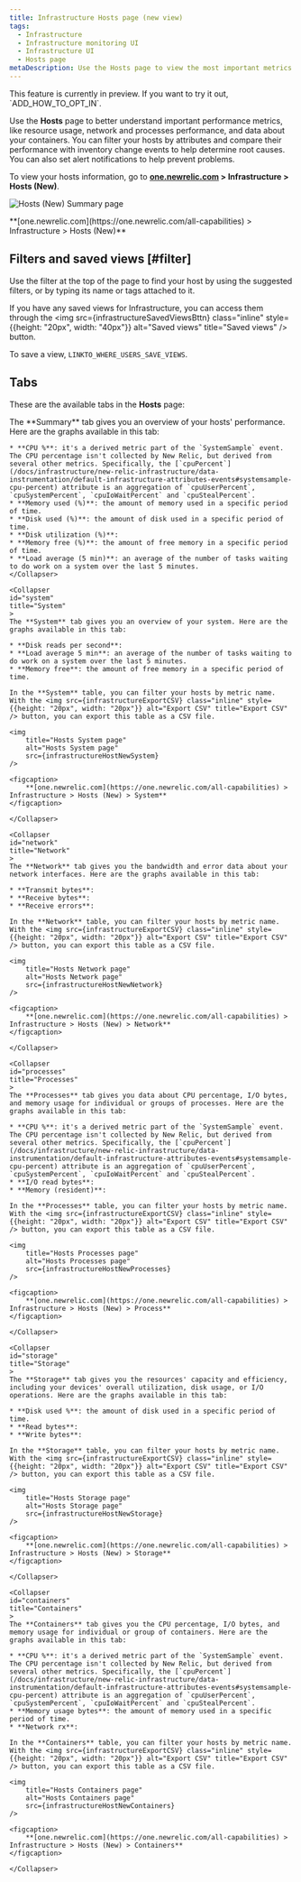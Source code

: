 ```yaml
---
title: Infrastructure Hosts page (new view)
tags:
  - Infrastructure
  - Infrastructure monitoring UI
  - Infrastructure UI
  - Hosts page
metaDescription: Use the Hosts page to view the most important metrics from across your server/host environment.
---
```











<Callout title="PREVIEW FEATURE">
    This feature is currently in preview. If you want to try it out, `ADD_HOW_TO_OPT_IN`.
</Callout>

Use the **Hosts** page to better understand important performance metrics, like resource usage, network and processes performance, and data about your containers. You can filter your hosts by attributes and compare their performance with inventory change events to help determine root causes. You can also set alert notifications to help prevent problems.

To view your hosts information, go to **[one.newrelic.com](https://one.newrelic.com/all-capabilities) > Infrastructure > Hosts (New)**.

<img
  title="Hosts (New) Summary page"
  alt="Hosts (New) Summary page"
  src={infrastructureHostsNewSummary}
/>

<figcaption>
  **[one.newrelic.com](https://one.newrelic.com/all-capabilities) > Infrastructure > Hosts (New)**
</figcaption>

## Filters and saved views [#filter]

Use the filter at the top of the page to find your host by using the suggested filters, or by typing its name or tags attached to it.

If you have any saved views for Infrastructure, you can access them through the <img src={infrastructureSavedViewsBttn} class="inline" style={{height: "20px", width: "40px"}} alt="Saved views" title="Saved views" /> button.

To save a view, `LINKTO_WHERE_USERS_SAVE_VIEWS`.

## Tabs

These are the available tabs in the **Hosts** page:

<CollapserGroup>
    <Collapser
    id="summary"
    title="Summary"
    >
    The **Summary** tab gives you an overview of your hosts' performance. Here are the graphs available in this tab:

    * **CPU %**: it's a derived metric part of the `SystemSample` event. The CPU percentage isn't collected by New Relic, but derived from several other metrics. Specifically, the [`cpuPercent`](/docs/infrastructure/new-relic-infrastructure/data-instrumentation/default-infrastructure-attributes-events#systemsample-cpu-percent) attribute is an aggregation of `cpuUserPercent`, `cpuSystemPercent`, `cpuIoWaitPercent` and `cpuStealPercent`.
    * **Memory used (%)**: the amount of memory used in a specific period of time.
    * **Disk used (%)**: the amount of disk used in a specific period of time.
    * **Disk utilization (%)**:
    * **Memory free (%)**: the amount of free memory in a specific period of time.
    * **Load average (5 min)**: an average of the number of tasks waiting to do work on a system over the last 5 minutes.
    </Collapser>

    <Collapser
    id="system"
    title="System"
    >
    The **System** tab gives you an overview of your system. Here are the graphs available in this tab:

    * **Disk reads per second**: 
    * **Load average 5 min**: an average of the number of tasks waiting to do work on a system over the last 5 minutes.
    * **Memory free**: the amount of free memory in a specific period of time.

    In the **System** table, you can filter your hosts by metric name. With the <img src={infrastructureExportCSV} class="inline" style={{height: "20px", width: "20px"}} alt="Export CSV" title="Export CSV" /> button, you can export this table as a CSV file.

    <img
        title="Hosts System page"
        alt="Hosts System page"
        src={infrastructureHostNewSystem}
    />

    <figcaption>
        **[one.newrelic.com](https://one.newrelic.com/all-capabilities) > Infrastructure > Hosts (New) > System**
    </figcaption>

    </Collapser>

    <Collapser
    id="network"
    title="Network"
    >
    The **Network** tab gives you the bandwidth and error data about your network interfaces. Here are the graphs available in this tab:
    
    * **Transmit bytes**:
    * **Receive bytes**:
    * **Receive errors**:

    In the **Network** table, you can filter your hosts by metric name. With the <img src={infrastructureExportCSV} class="inline" style={{height: "20px", width: "20px"}} alt="Export CSV" title="Export CSV" /> button, you can export this table as a CSV file.

    <img
        title="Hosts Network page"
        alt="Hosts Network page"
        src={infrastructureHostNewNetwork}
    />

    <figcaption>
        **[one.newrelic.com](https://one.newrelic.com/all-capabilities) > Infrastructure > Hosts (New) > Network**
    </figcaption>

    </Collapser>

    <Collapser
    id="processes"
    title="Processes"
    >
    The **Processes** tab gives you data about CPU percentage, I/O bytes, and memory usage for individual or groups of processes. Here are the graphs available in this tab:
    
    * **CPU %**: it's a derived metric part of the `SystemSample` event. The CPU percentage isn't collected by New Relic, but derived from several other metrics. Specifically, the [`cpuPercent`](/docs/infrastructure/new-relic-infrastructure/data-instrumentation/default-infrastructure-attributes-events#systemsample-cpu-percent) attribute is an aggregation of `cpuUserPercent`, `cpuSystemPercent`, `cpuIoWaitPercent` and `cpuStealPercent`.
    * **I/O read bytes**:
    * **Memory (resident)**:

    In the **Processes** table, you can filter your hosts by metric name. With the <img src={infrastructureExportCSV} class="inline" style={{height: "20px", width: "20px"}} alt="Export CSV" title="Export CSV" /> button, you can export this table as a CSV file.

    <img
        title="Hosts Processes page"
        alt="Hosts Processes page"
        src={infrastructureHostNewProcesses}
    />

    <figcaption>
        **[one.newrelic.com](https://one.newrelic.com/all-capabilities) > Infrastructure > Hosts (New) > Process**
    </figcaption>

    </Collapser>

    <Collapser
    id="storage"
    title="Storage"
    >
    The **Storage** tab gives you the resources' capacity and efficiency, including your devices' overall utilization, disk usage, or I/O operations. Here are the graphs available in this tab:

    * **Disk used %**: the amount of disk used in a specific period of time.
    * **Read bytes**:
    * **Write bytes**:

    In the **Storage** table, you can filter your hosts by metric name. With the <img src={infrastructureExportCSV} class="inline" style={{height: "20px", width: "20px"}} alt="Export CSV" title="Export CSV" /> button, you can export this table as a CSV file.

    <img
        title="Hosts Storage page"
        alt="Hosts Storage page"
        src={infrastructureHostNewStorage}
    />

    <figcaption>
        **[one.newrelic.com](https://one.newrelic.com/all-capabilities) > Infrastructure > Hosts (New) > Storage**
    </figcaption>

    </Collapser>

    <Collapser
    id="containers"
    title="Containers"
    >
    The **Containers** tab gives you the CPU percentage, I/O bytes, and memory usage for individual or group of containers. Here are the graphs available in this tab:

    * **CPU %**: it's a derived metric part of the `SystemSample` event. The CPU percentage isn't collected by New Relic, but derived from several other metrics. Specifically, the [`cpuPercent`](/docs/infrastructure/new-relic-infrastructure/data-instrumentation/default-infrastructure-attributes-events#systemsample-cpu-percent) attribute is an aggregation of `cpuUserPercent`, `cpuSystemPercent`, `cpuIoWaitPercent` and `cpuStealPercent`.
    * **Memory usage bytes**: the amount of memory used in a specific period of time.
    * **Network rx**:

    In the **Containers** table, you can filter your hosts by metric name. With the <img src={infrastructureExportCSV} class="inline" style={{height: "20px", width: "20px"}} alt="Export CSV" title="Export CSV" /> button, you can export this table as a CSV file.

    <img
        title="Hosts Containers page"
        alt="Hosts Containers page"
        src={infrastructureHostNewContainers}
    />

    <figcaption>
        **[one.newrelic.com](https://one.newrelic.com/all-capabilities) > Infrastructure > Hosts (New) > Containers**
    </figcaption>

    </Collapser>
</CollapserGroup>
